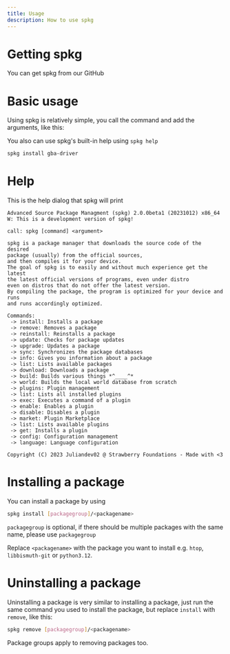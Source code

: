 ```yaml
---
title: Usage
description: How to use spkg
---
```


# Getting spkg

You can get spkg from our GitHub

# Basic usage

Using spkg is relatively simple, you call the command and add the arguments, like this:

<Tip>You also can use spkg's built-in help using `spkg help`</Tip>

```bash
spkg install gba-driver
```

# Help

This is the help dialog that spkg will print

```
Advanced Source Package Managment (spkg) 2.0.0beta1 (20231012) x86_64
W: This is a development version of spkg!

call: spkg [command] <argument>

spkg is a package manager that downloads the source code of the desired
package (usually) from the official sources,
and then compiles it for your device.
The goal of spkg is to easily and without much experience get the latest
the latest official versions of programs, even under distro
even on distros that do not offer the latest version.
By compiling the package, the program is optimized for your device and runs
and runs accordingly optimized.

Commands:
 -> install: Installs a package
 -> remove: Removes a package
 -> reinstall: Reinstalls a package
 -> update: Checks for package updates
 -> upgrade: Updates a package
 -> sync: Synchronizes the package databases
 -> info: Gives you information about a package
 -> list: Lists available packages
 -> download: Downloads a package
 -> build: Builds various things *^____^*
 -> world: Builds the local world database from scratch
 -> plugins: Plugin management
 -> list: Lists all installed plugins
 -> exec: Executes a command of a plugin
 -> enable: Enables a plugin
 -> disable: Disables a plugin
 -> market: Plugin Marketplace
 -> list: Lists available plugins
 -> get: Installs a plugin
 -> config: Configuration management
 -> language: Language configuration

Copyright (C) 2023 Juliandev02 @ Strawberry Foundations - Made with <3
```

# Installing a package

You can install a package by using

```bash
spkg install [packagegroup]/<packagename>
```

`packagegroup` is optional, if there should be multiple packages with the same name, please use `packagegroup`

Replace `<packagename>` with the package you want to install e.g. `htop`, `libbismuth-git` or `python3.12`.

# Uninstalling a package

Uninstalling a package is very similar to installing a package, just run the same command you used to install the
package, but replace `install` with `remove`, like this:

```bash
spkg remove [packagegroup]/<packagename>
```

Package groups apply to removing packages too.